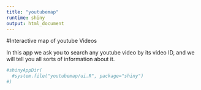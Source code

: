 ```yaml
---
title: "youtubemap"
runtime: shiny
output: html_document
---
```


#Interactive map of youtube Videos

In this app we ask you to search any youtube video by its video ID, and we will tell you all sorts of information about it.  


```r
#shinyAppDir(
  #system.file("youtubemap/ui.R", package="shiny")
#)
```




